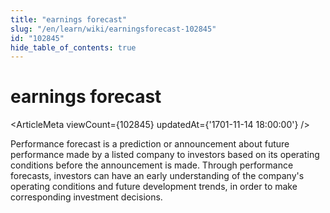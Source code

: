 ```yaml
---
title: "earnings forecast"
slug: "/en/learn/wiki/earningsforecast-102845"
id: "102845"
hide_table_of_contents: true
---
```



# earnings forecast

<ArticleMeta viewCount={102845} updatedAt={'1701-11-14 18:00:00'} />

Performance forecast is a prediction or announcement about future performance made by a listed company to investors based on its operating conditions before the announcement is made. Through performance forecasts, investors can have an early understanding of the company's operating conditions and future development trends, in order to make corresponding investment decisions.
